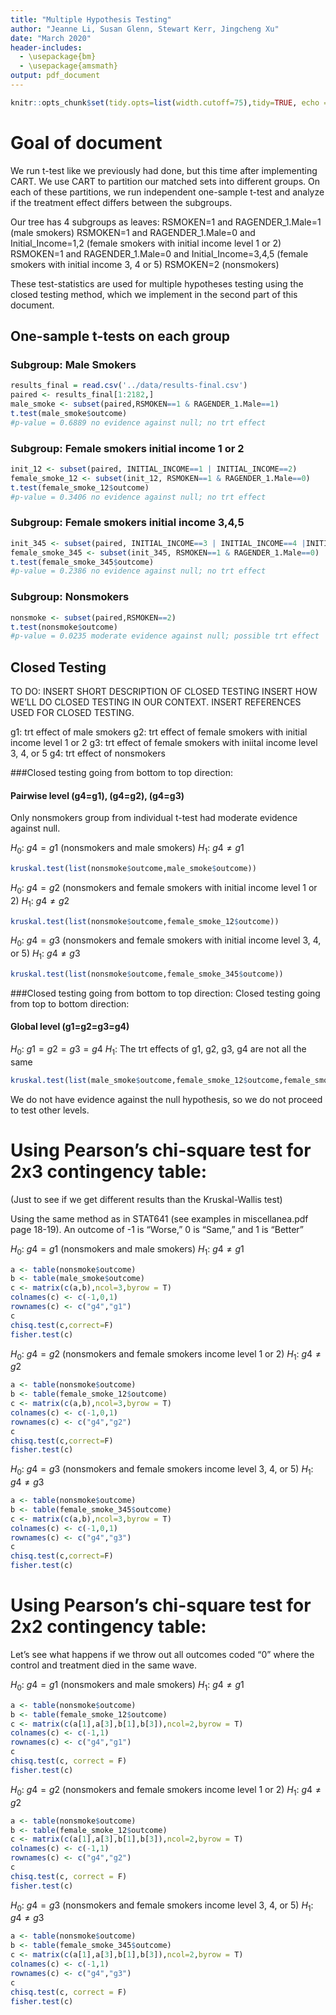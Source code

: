 ```yaml
---
title: "Multiple Hypothesis Testing"
author: "Jeanne Li, Susan Glenn, Stewart Kerr, Jingcheng Xu"
date: "March 2020"
header-includes:
  - \usepackage{bm}
  - \usepackage{amsmath}
output: pdf_document
---
```


```r
knitr::opts_chunk$set(tidy.opts=list(width.cutoff=75),tidy=TRUE, echo = TRUE)
```

# Goal of document
We run t-test like we previously had done, but this time after implementing CART. We use CART to partition our matched sets into different groups. On each of these partitions, we run independent one-sample t-test and analyze if the treatment effect differs between the subgroups. 

Our tree has 4 subgroups as leaves:
RSMOKEN=1 and RAGENDER_1.Male=1 (male smokers)
RSMOKEN=1 and RAGENDER_1.Male=0 and Initial_Income=1,2 (female smokers with initial income level 1 or 2)
RSMOKEN=1 and RAGENDER_1.Male=0 and Initial_Income=3,4,5 (female smokers with initial income 3, 4 or 5)
RSMOKEN=2 (nonsmokers)

These test-statistics are used for multiple hypotheses testing using the closed testing method, which we implement in the second part of this document.

## One-sample t-tests on each group

### Subgroup: Male Smokers
```r
results_final = read.csv('../data/results-final.csv')
paired <- results_final[1:2182,]
male_smoke <- subset(paired,RSMOKEN==1 & RAGENDER_1.Male==1)
t.test(male_smoke$outcome) 
#p-value = 0.6889 no evidence against null; no trt effect
```
### Subgroup: Female smokers initial income 1 or 2
```r
init_12 <- subset(paired, INITIAL_INCOME==1 | INITIAL_INCOME==2)
female_smoke_12 <- subset(init_12, RSMOKEN==1 & RAGENDER_1.Male==0)
t.test(female_smoke_12$outcome)
#p-value = 0.3406 no evidence against null; no trt effect
```

### Subgroup: Female smokers initial income 3,4,5
```r
init_345 <- subset(paired, INITIAL_INCOME==3 | INITIAL_INCOME==4 |INITIAL_INCOME==5)
female_smoke_345 <- subset(init_345, RSMOKEN==1 & RAGENDER_1.Male==0)
t.test(female_smoke_345$outcome)
#p-value = 0.2386 no evidence against null; no trt effect
```

### Subgroup: Nonsmokers
```r
nonsmoke <- subset(paired,RSMOKEN==2)
t.test(nonsmoke$outcome)
#p-value = 0.0235 moderate evidence against null; possible trt effect
```

## Closed Testing
TO DO: 
INSERT SHORT DESCRIPTION OF CLOSED TESTING
INSERT HOW WE'LL DO CLOSED TESTING IN OUR CONTEXT.
INSERT REFERENCES USED FOR CLOSED TESTING.

g1: trt effect of male smokers
g2: trt effect of female smokers with initial income level 1 or 2
g3: trt effect of female smokers with iniital income level 3, 4, or 5
g4: trt effect of nonsmokers

###Closed testing going from bottom to top direction:

#### Pairwise level (g4=g1), (g4=g2), (g4=g3)
Only nonsmokers group from individual t-test had moderate evidence against null. 

$H_{0}$: $g4=g1$ (nonsmokers and male smokers)
$H_{1}:$ $g4 \neq g1$
```r
kruskal.test(list(nonsmoke$outcome,male_smoke$outcome))
```

$H_{0}$: $g4=g2$ (nonsmokers and female smokers with initial income level 1 or 2)
$H_{1}:$ $g4 \neq g2$
```r
kruskal.test(list(nonsmoke$outcome,female_smoke_12$outcome))
```

$H_{0}$: $g4=g3$ (nonsmokers and female smokers with initial income level 3, 4, or 5)
$H_{1}:$ $g4 \neq g3$
```r
kruskal.test(list(nonsmoke$outcome,female_smoke_345$outcome))
```

###Closed testing going from bottom to top direction:
Closed testing going from top to bottom direction:

#### Global level (g1=g2=g3=g4)
$H_{0}$: $g1=g2=g3=g4$
$H_{1}$: The trt effects of g1, g2, g3, g4 are not all the same

```r
kruskal.test(list(male_smoke$outcome,female_smoke_12$outcome,female_smoke_345$outcome,nonsmoke$outcome))
```
We do not have evidence against the null hypothesis, so we do not proceed to test other levels. 



# Using Pearson's chi-square test for 2x3 contingency table:
(Just to see if we get different results than the Kruskal-Wallis test)

Using the same method as in STAT641 (see examples in miscellanea.pdf page 18-19). An outcome of -1 is "Worse," 0 is "Same," and 1 is "Better"

$H_{0}$: $g4=g1$ (nonsmokers and male smokers)
$H_{1}:$ $g4 \neq g1$
```r
a <- table(nonsmoke$outcome)
b <- table(male_smoke$outcome)
c <- matrix(c(a,b),ncol=3,byrow = T)
colnames(c) <- c(-1,0,1)
rownames(c) <- c("g4","g1")
c
chisq.test(c,correct=F)
fisher.test(c)
```

$H_{0}$: $g4=g2$ (nonsmokers and female smokers income level 1 or 2)
$H_{1}:$ $g4 \neq g2$
```r
a <- table(nonsmoke$outcome)
b <- table(female_smoke_12$outcome)
c <- matrix(c(a,b),ncol=3,byrow = T)
colnames(c) <- c(-1,0,1)
rownames(c) <- c("g4","g2")
c
chisq.test(c,correct=F)
fisher.test(c)
```

$H_{0}$: $g4=g3$ (nonsmokers and female smokers income level 3, 4, or 5)
$H_{1}:$ $g4 \neq g3$
```r
a <- table(nonsmoke$outcome)
b <- table(female_smoke_345$outcome)
c <- matrix(c(a,b),ncol=3,byrow = T)
colnames(c) <- c(-1,0,1)
rownames(c) <- c("g4","g3")
c
chisq.test(c,correct=F)
fisher.test(c)
```




# Using Pearson's chi-square test for 2x2 contingency table:

Let's see what happens if we throw out all outcomes coded "0" where the control and treatment died in the same wave.

$H_{0}$: $g4=g1$ (nonsmokers and male smokers)
$H_{1}:$ $g4 \neq g1$
```r
a <- table(nonsmoke$outcome)
b <- table(female_smoke_12$outcome)
c <- matrix(c(a[1],a[3],b[1],b[3]),ncol=2,byrow = T)
colnames(c) <- c(-1,1)
rownames(c) <- c("g4","g1")
c
chisq.test(c, correct = F)
fisher.test(c)
```


$H_{0}$: $g4=g2$ (nonsmokers and female smokers income level 1 or 2)
$H_{1}:$ $g4 \neq g2$
```r
a <- table(nonsmoke$outcome)
b <- table(female_smoke_12$outcome)
c <- matrix(c(a[1],a[3],b[1],b[3]),ncol=2,byrow = T)
colnames(c) <- c(-1,1)
rownames(c) <- c("g4","g2")
c
chisq.test(c, correct = F)
fisher.test(c)
```


$H_{0}$: $g4=g3$ (nonsmokers and female smokers income level 3, 4, or 5)
$H_{1}:$ $g4 \neq g3$
```r
a <- table(nonsmoke$outcome)
b <- table(female_smoke_345$outcome)
c <- matrix(c(a[1],a[3],b[1],b[3]),ncol=2,byrow = T)
colnames(c) <- c(-1,1)
rownames(c) <- c("g4","g3")
c
chisq.test(c, correct = F)
fisher.test(c)
```

